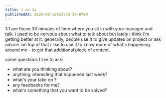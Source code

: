 ```yaml
---
title: 1 on 1s
publishedAt: 2025-08-12T23:58:34-0700
---
```


1:1 are those 30 minutes of time where you sit in with your manager and talk. i used to be nervous about what to talk about but lately i think i'm getting better at it.
generally, people use it to give updates on project or ask advice. on top of that i like to use it to know more of what's happening around me - to get that additional piece of context.

some questions I like to ask:

- what are you thinking about?
- anything interesting that happened last week?
- what's your take on <something>?
- any feedbacks for me?
- what's something that you want to be solved?
